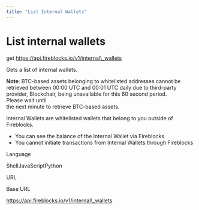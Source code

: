```yaml
---
title: "List Internal Wallets"
---
```

  
  # List internal wallets

get https://api.fireblocks.io/v1/internal\_wallets

Gets a list of internal wallets.

**Note**: BTC-based assets belonging to whitelisted addresses cannot be retrieved between 00:00 UTC and 00:01 UTC daily due to third-party provider, Blockchair, being unavailable for this 60 second period.  
Please wait until  
the next minute to retrieve BTC-based assets.

Internal Wallets are whitelisted wallets that belong to you outside of Fireblocks.

*   You can see the balance of the Internal Wallet via Fireblocks
*   You cannot initiate transactions from Internal Wallets through Fireblocks

Language

ShellJavaScriptPython

URL

Base URL

https://api.fireblocks.io/v1/internal\_wallets